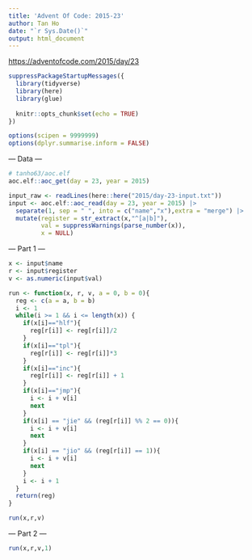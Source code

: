 ```yaml
---
title: 'Advent Of Code: 2015-23'
author: Tan Ho
date: "`r Sys.Date()`"
output: html_document
---
```


<https://adventofcode.com/2015/day/23>

```r
suppressPackageStartupMessages({
  library(tidyverse)
  library(here)
  library(glue)
  
  knitr::opts_chunk$set(echo = TRUE)
})

options(scipen = 9999999)
options(dplyr.summarise.inform = FALSE)
```

--- Data ---

```r
# tanho63/aoc.elf
aoc.elf::aoc_get(day = 23, year = 2015)
```

```r
input_raw <- readLines(here::here("2015/day-23-input.txt"))
input <- aoc.elf::aoc_read(day = 23, year = 2015) |> 
  separate(1, sep = " ", into = c("name","x"),extra = "merge") |> 
  mutate(register = str_extract(x,"^[a|b]"),
         val = suppressWarnings(parse_number(x)),
         x = NULL)
```

--- Part 1 ---

```r
x <- input$name
r <- input$register
v <- as.numeric(input$val)

run <- function(x, r, v, a = 0, b = 0){
  reg <- c(a = a, b = b)
  i <- 1
  while(i >= 1 && i <= length(x)) {
    if(x[i]=="hlf"){
      reg[r[i]] <- reg[r[i]]/2
    }
    if(x[i]=="tpl"){
      reg[r[i]] <- reg[r[i]]*3
    }
    if(x[i]=="inc"){
      reg[r[i]] <- reg[r[i]] + 1
    }
    if(x[i]=="jmp"){
      i <- i + v[i]
      next
    }
    if(x[i] == "jie" && (reg[r[i]] %% 2 == 0)){
      i <- i + v[i]
      next
    }
    if(x[i] == "jio" && (reg[r[i]] == 1)){
      i <- i + v[i]
      next
    }
    i <- i + 1
  }
  return(reg)
}

run(x,r,v)

```

--- Part 2 ---

```r
run(x,r,v,1)
```

